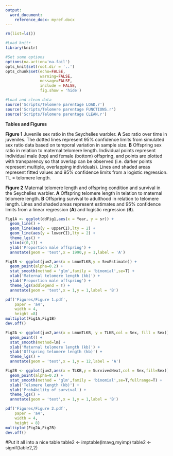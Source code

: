 ```yaml
---
output:
  word_document:
    reference_docx: myref.docx
---
```


```r

rm(list=ls())

#Load knitr
library(knitr)

#Set some options
options(na.action='na.fail')
opts_knit$set(root.dir = '..')
opts_chunk$set(echo=FALSE,
               warning=FALSE,
               message=FALSE,
               include = FALSE,
               fig.show = 'hide')

```

```r

#Load and clean data
source('Scripts/Telomere parentage LOAD.r')
source('Scripts/Telomere parentage FUNCTIONS.r')
source('Scripts/Telomere parentage CLEAN.r')


```


**Tables and Figures**

**Figure 1** Juvenile sex ratio in the Seychelles warbler. **A** Sex ratio over time in juveniles. The dotted lines represent 95% confidence limits from simulated sex ratio data based on temporal variation in sample size. **B** Offspring sex ratio in relation to maternal telomere length. Individual points represent individual male (top) and female (bottom) offspring, and points are plotted with transparency so that overlap can be observed (i.e. darker points represent multiple, overlapping individuals). Lines and shaded areas represent fitted values and 95% confidence limits from a logistic regression. TL = telomere length.



**Figure 2** Maternal telomere length and offspring condition and survival in the Seychelles warbler. **A** Offspring telomere length in telation to maternal telomere length. **B** Offspring survival to adulthood in relation to telomere length. Lines and shaded areas represent estimates and 95% confidence limits from a linear regression (**A**) and logistic regression (**B**).



```r

Fig1A <- ggplot(ddFig1,aes(x = Year, y = sr)) +
  geom_line() +
  geom_line(aes(y = upperCI),lty = 2) +
  geom_line(aes(y = lowerCI),lty = 2) +
  theme_lgs() +
  ylim(c(0,1)) +
  ylab('Proportion male offspring') +  
  annotate(geom = 'text',x = 1990,y = 1,label = 'A')

Fig1B <- ggplot(juv2,aes(x = LmumTLKB,y = SexEstimate)) +
  geom_point(alpha=0.2) +
  stat_smooth(method = 'glm',family = 'binomial',se=T) +
  xlab('Maternal telomere length (kb)') +
  ylab('Proportion male offspring') +
  theme_lgs(addlegend = T) +
  annotate(geom = 'text',x = 1,y = 1,label = 'B')

pdf('Figures/Figure 1.pdf',
    paper = 'a4',
    width = 4,
    height =8)
multiplot(Fig1A,Fig1B)
dev.off()

```

```r


Fig2A <- ggplot(juv2,aes(x = LmumTLKB, y = TLKB,col = Sex, fill = Sex)) +
  geom_point() +
  stat_smooth(method=lm) +
  xlab('Maternal telomere length (kb)') +
  ylab('Offspring telomere length (kb)') +
  theme_lgs() +
  annotate(geom = 'text',x = 1,y = 12,label = 'A')

Fig2B <- ggplot(juv2,aes(x = TLKB,y = SurvivedNext,col = Sex,fill=Sex)) +
  geom_point(alpha=0.2) +
  stat_smooth(method = 'glm',family = 'binomial',se=T,fullrange=T) +
  xlab('Telomere length (kb)') +
  ylab('Prob4bility of survival') +
  theme_lgs() +
  annotate(geom = 'text',x = 1,y = 1,label = 'B')

pdf('Figures/Figure 2.pdf',
    paper = 'a4',
    width = 4,
    height = 8)
multiplot(Fig2A,Fig2B)
dev.off()
```

#Put it all into a nice table
table2 <- imptable(lmavg,myimp)
table2 <- signif(table2,2)

